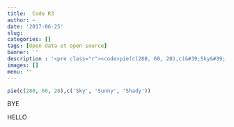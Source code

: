 ```yaml
---
title:  Code R3
author: ~
date: '2017-06-25'
slug: 
categories: []
tags: [Open data et open source]
banner: ''
description : '<pre class="r"><code>pie(c(280, 60, 20),c(&#39;Sky&#39;, &#39;Sunny&#39;, &#39;Shady&#39;))</code></pre><p><img src="//antuki.github.io/articles/2017-06-24_codeR2_files/figure-html/unnamed-chunk-1-1.png" width="672" /></p><p>HELLO</p>'
images: []
menu: ''
---
```


```r
pie(c(280, 60, 20),c('Sky', 'Sunny', 'Shady'))
```

BYE

HELLO